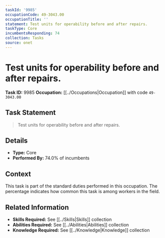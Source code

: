 ```yaml
---
taskId: '9985'
occupationCode: 49-3043.00
occupationTitle: ''
statement: Test units for operability before and after repairs.
taskType: Core
incumbentsResponding: 74
collection: Tasks
source: onet
---
```

# Test units for operability before and after repairs.

**Task ID:** 9985
**Occupation:** [[../Occupations|Occupation]] with code `49-3043.00`

## Task Statement

> Test units for operability before and after repairs.

## Details

- **Type:** Core
- **Performed By:** 74.0% of incumbents

## Context

This task is part of the standard duties performed in this occupation. The percentage indicates how common this task is among workers in the field.

## Related Information

- **Skills Required:** See [[../Skills|Skills]] collection
- **Abilities Required:** See [[../Abilities|Abilities]] collection
- **Knowledge Required:** See [[../Knowledge|Knowledge]] collection
